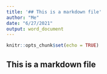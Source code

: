 ```yaml
---
title: '## This is a markdown file'
author: "Me"
date: "6/27/2021"
output: word_document
---
```


```r
knitr::opts_chunk$set(echo = TRUE)
```
## This is a markdown file
